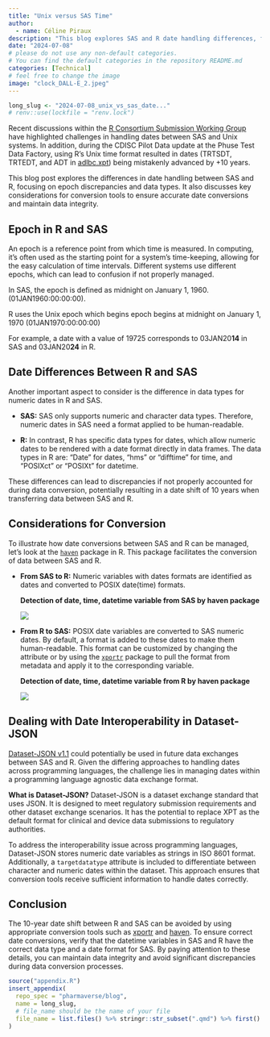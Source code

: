```yaml
---
title: "Unix versus SAS Time"
author:
  - name: Céline Piraux
description: "This blog explores SAS and R date handling differences, focusing on epoch discrepancies and data types, and provides key tips for accurate date conversions to prevent a 10-year date shift."
date: "2024-07-08"
# please do not use any non-default categories.
# You can find the default categories in the repository README.md
categories: [Technical]
# feel free to change the image
image: "clock_DALL-E_2.jpeg"
---
```


<!--------------- typical setup ----------------->

```r
long_slug <- "2024-07-08_unix_vs_sas_date..."
# renv::use(lockfile = "renv.lock")
```

<!--------------- post begins here ----------------->

Recent discussions within the [R Consortium Submission Working Group](https://rconsortium.github.io/submissions-wg/minutes/2024-06-07/) have highlighted challenges in handling dates between SAS and Unix systems.
In addition, during the CDISC Pilot Data update at the Phuse Test Data Factory, using R's Unix time format resulted in dates (TRTSDT, TRTEDT, and ADT in [adlbc.xpt](https://github.com/phuse-org/TestDataFactory/tree/main/Updated/TDF_ADaM)) being mistakenly advanced by +10 years.

This blog post explores the differences in date handling between SAS and R, focusing on epoch discrepancies and data types.
It also discusses key considerations for conversion tools to ensure accurate date conversions and maintain data integrity.

## Epoch in R and SAS

An epoch is a reference point from which time is measured.
In computing, it's often used as the starting point for a system's time-keeping, allowing for the easy calculation of time intervals.
Different systems use different epochs, which can lead to confusion if not properly managed.

In SAS, the epoch is defined as midnight on January 1, 1960.
(01JAN1960:00:00:00).

R uses the Unix epoch which begins epoch begins at midnight on January 1, 1970 (01JAN1970:00:00:00)

For example, a date with a value of 19725 corresponds to 03JAN20**14** in SAS and 03JAN20**24** in R.

## Date Differences Between R and SAS

Another important aspect to consider is the difference in data types for numeric dates in R and SAS.

-   **SAS:** SAS only supports numeric and character data types.
    Therefore, numeric dates in SAS need a format applied to be human-readable.

-   **R:** In contrast, R has specific data types for dates, which allow numeric dates to be rendered with a date format directly in data frames.
    The data types in R are: "Date" for dates, "hms" or "difftime" for time, and "POSIXct" or "POSIXt" for datetime.

These differences can lead to discrepancies if not properly accounted for during data conversion, potentially resulting in a date shift of 10 years when transferring data between SAS and R.

## Considerations for Conversion

To illustrate how date conversions between SAS and R can be managed, let's look at the [`haven`](https://haven.tidyverse.org/) package in R.
This package facilitates the conversion of data between SAS and R.

-   **From SAS to R:** Numeric variables with dates formats are identified as dates and converted to POSIX date(time) formats.

    **Detection of date, time, datetime variable from SAS by haven package**

    ![](haven_sas_to_R.png)

-   **From R to SAS:** POSIX date variables are converted to SAS numeric dates.
    By default, a format is added to these dates to make them human-readable.
    This format can be customized by changing the attribute or by using the [`xportr`](https://atorus-research.github.io/xportr/) package to pull the format from metadata and apply it to the corresponding variable.

    **Detection of date, time, datetime variable from R by haven package**

    ![](haven_R_to_SAS.PNG)

## Dealing with Date Interoperability in Dataset-JSON

[Dataset-JSON v1.1](https://wiki.cdisc.org/display/DSJSON1DOT1/Specification) could potentially be used in future data exchanges between SAS and R.
Given the differing approaches to handling dates across programming languages, the challenge lies in managing dates within a programming language agnostic data exchange format.

**What is Dataset-JSON?** Dataset-JSON is a dataset exchange standard that uses JSON.
It is designed to meet regulatory submission requirements and other dataset exchange scenarios.
It has the potential to replace XPT as the default format for clinical and device data submissions to regulatory authorities.

To address the interoperability issue across programming languages, Dataset-JSON stores numeric date variables as strings in ISO 8601 format.
Additionally, a `targetdatatype` attribute is included to differentiate between character and numeric dates within the dataset.
This approach ensures that conversion tools receive sufficient information to handle dates correctly.

## Conclusion

The 10-year date shift between R and SAS can be avoided by using appropriate conversion tools such as [xportr](https://atorus-research.github.io/xportr/) and [haven](https://haven.tidyverse.org/).
To ensure correct date conversions, verify that the datetime variables in SAS and R have the correct data type and a date format for SAS.
By paying attention to these details, you can maintain data integrity and avoid significant discrepancies during data conversion processes.

<!--------------- appendices go here ----------------->

```r
source("appendix.R")
insert_appendix(
  repo_spec = "pharmaverse/blog",
  name = long_slug,
  # file_name should be the name of your file
  file_name = list.files() %>% stringr::str_subset(".qmd") %>% first()
)
```
